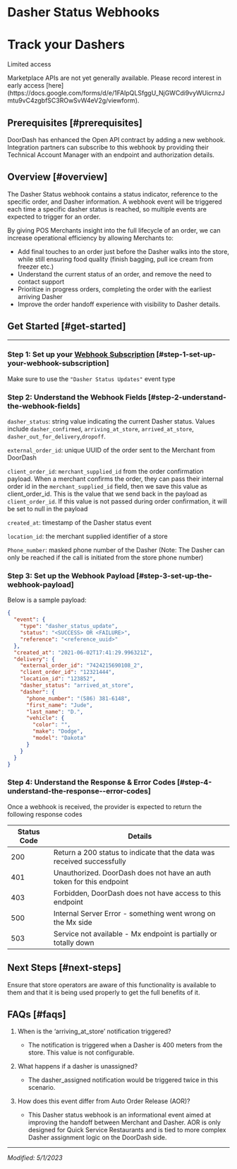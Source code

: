 # Dasher Status Webhooks

# Track your Dashers

Limited access

<Warning>
Marketplace APIs are not yet generally available. Please record interest in early access [here](https://docs.google.com/forms/d/e/1FAIpQLSfggU_NjGWCdi9vyWUicrnzJmtu9vC4zgbfSC3ROwSvW4eV2g/viewform).
</Warning>

## Prerequisites [#prerequisites]

DoorDash has enhanced the Open API contract by adding a new webhook. Integration partners can subscribe to this webhook by providing their Technical Account Manager with an endpoint and authorization details.

## Overview [#overview]

The Dasher Status webhook contains a status indicator, reference to the specific order, and Dasher information. A webhook event will be triggered each time a specific dasher status is reached, so multiple events are expected to trigger for an order.

By giving POS Merchants insight into the full lifecycle of an order, we can increase operational efficiency by allowing Merchants to:

* Add final touches to an order just before the Dasher walks into the store, while still ensuring food quality (finish bagging, pull ice cream from freezer etc.)
* Understand the current status of an order, and remove the need to contact support
* Prioritize in progress orders, completing the order with the earliest arriving Dasher
* Improve the order handoff experience with visibility to Dasher details.

## Get Started [#get-started]

---

### Step 1: Set up your [Webhook Subscription](https://developer.doordash.com/portal/integration/marketplace/webhook_subscriptions) [#step-1-set-up-your-webhook-subscription]

Make sure to use the `"Dasher Status Updates"` event type


### Step 2: Understand the Webhook Fields [#step-2-understand-the-webhook-fields]

`dasher_status`: string value indicating the current Dasher status. Values include `dasher_confirmed`, `arriving_at_store`, `arrived_at_store`, `dasher_out_for_delivery`,`dropoff`.

`external_order_id`: unique UUID of the order sent to the Merchant from DoorDash

`client_order_id`: `merchant_supplied_id` from the order confirmation payload. When a merchant confirms the order, they can pass their internal order id in the `merchant_supplied_id` field, then we save this value as client\_order\_id. This is the value that we send back in the payload as `client_order_id`. If this value is not passed during order confirmation, it will be set to null in the payload

`created_at`: timestamp of the Dasher status event

`location_id`: the merchant supplied identifier of a store

`Phone_number`: masked phone number of the Dasher (Note: The Dasher can only be reached if the call is initiated from the store phone number)

### Step 3: Set up the Webhook Payload [#step-3-set-up-the-webhook-payload]

Below is a sample payload:

```json
{  
  "event": {  
    "type": "dasher_status_update",  
    "status": "<SUCCESS> OR <FAILURE>",  
    "reference": "<reference_uuid>"  
  },  
  "created_at": "2021-06-02T17:41:29.996321Z",  
  "delivery": {  
    "external_order_id": "7424215690108_2",  
    "client_order_id": "12321444",  
    "location_id": "123852",  
    "dasher_status": "arrived_at_store",  
    "dasher": {  
      "phone_number": "(586) 381-6148",  
      "first_name": "Jude",  
      "last_name": "D.",  
      "vehicle": {  
        "color": "",  
        "make": "Dodge",  
        "model": "Dakota"  
      }  
    }  
  }  
}  

```

### Step 4: Understand the Response & Error Codes [#step-4-understand-the-response--error-codes]

Once a webhook is received, the provider is expected to return the following response codes

| Status Code | Details |
| --- | --- |
| 200 | Return a 200 status to indicate that the data was received successfully |
| 401 | Unauthorized. DoorDash does not have an auth token for this endpoint |
| 403 | Forbidden, DoorDash does not have access to this endpoint |
| 500 | Internal Server Error - something went wrong on the Mx side |
| 503 | Service not available - Mx endpoint is partially or totally down |

## Next Steps [#next-steps]

Ensure that store operators are aware of this functionality is available to them and that it is being used properly to get the full benefits of it.

## FAQs [#faqs]

1. When is the ‘arriving\_at\_store’ notification triggered?

   * The notification is triggered when a Dasher is 400 meters from the store. This value is not configurable.
2. What happens if a dasher is unassigned?

   * The dasher\_assigned notification would be triggered twice in this scenario.
3. How does this event differ from Auto Order Release (AOR)?

   * This Dasher status webhook is an informational event aimed at improving the handoff between Merchant and Dasher. AOR is only designed for Quick Service Restaurants and is tied to more complex Dasher assignment logic on the
     DoorDash side.

---

*Modified: 5/1/2023*


